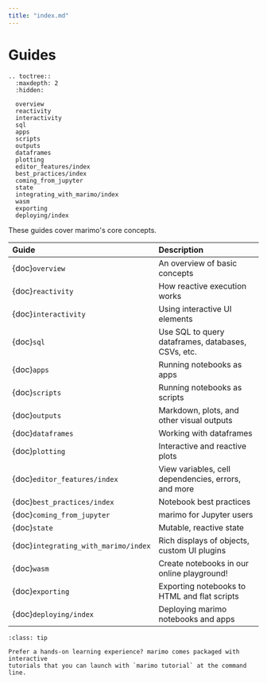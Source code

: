 ```yaml
---
title: "index.md"
---
```


# Guides

```{eval-rst}
.. toctree::
  :maxdepth: 2
  :hidden:

  overview
  reactivity
  interactivity
  sql
  apps
  scripts
  outputs
  dataframes
  plotting
  editor_features/index
  best_practices/index
  coming_from_jupyter
  state
  integrating_with_marimo/index
  wasm
  exporting
  deploying/index
```

These guides cover marimo's core concepts.

| Guide                                | Description                                         |
| :----------------------------------- | :-------------------------------------------------- |
| {doc}`overview`                      | An overview of basic concepts                       |
| {doc}`reactivity`                    | How reactive execution works                        |
| {doc}`interactivity`                 | Using interactive UI elements                       |
| {doc}`sql`                           | Use SQL to query dataframes, databases, CSVs, etc.  |
| {doc}`apps`                          | Running notebooks as apps                           |
| {doc}`scripts`                       | Running notebooks as scripts                        |
| {doc}`outputs`                       | Markdown, plots, and other visual outputs           |
| {doc}`dataframes`                    | Working with dataframes                             |
| {doc}`plotting`                      | Interactive and reactive plots                      |
| {doc}`editor_features/index`         | View variables, cell dependencies, errors, and more |
| {doc}`best_practices/index`          | Notebook best practices                             |
| {doc}`coming_from_jupyter`           | marimo for Jupyter users                            |
| {doc}`state`                         | Mutable, reactive state                             |
| {doc}`integrating_with_marimo/index` | Rich displays of objects, custom UI plugins         |
| {doc}`wasm`                          | Create notebooks in our online playground!          |
| {doc}`exporting`                     | Exporting notebooks to HTML and flat scripts        |
| {doc}`deploying/index`               | Deploying marimo notebooks and apps                 |

```{admonition} Learn by doing!
:class: tip

Prefer a hands-on learning experience? marimo comes packaged with interactive
tutorials that you can launch with `marimo tutorial` at the command line.
```
